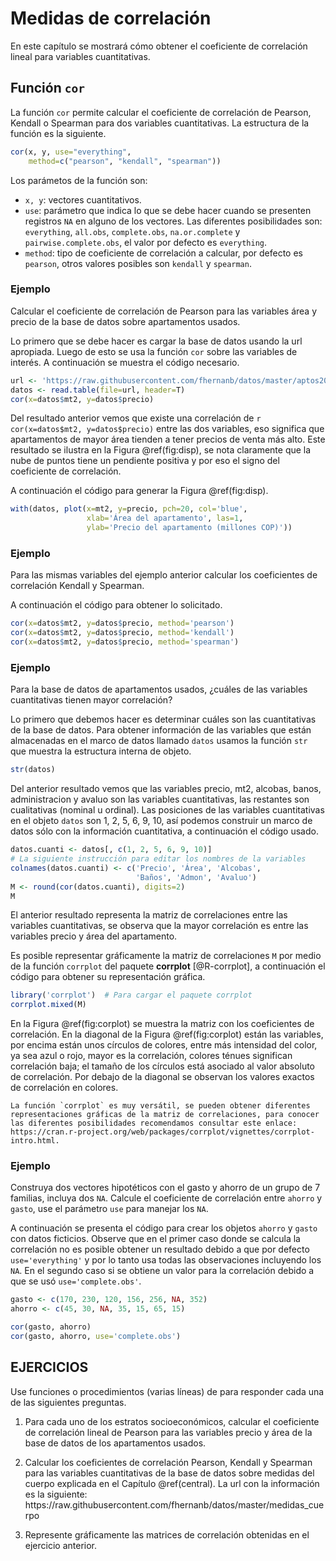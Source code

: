 # Medidas de correlación \label{correl}

En este capítulo se mostrará cómo obtener el coeficiente de correlación lineal para variables cuantitativas.

## Función `cor` \index{cor} \index{correlación}
La función `cor` permite calcular el coeficiente de correlación de Pearson, Kendall o Spearman para dos variables cuantitativas. La estructura de la función es la siguiente.

```r
cor(x, y, use="everything",
    method=c("pearson", "kendall", "spearman"))
```

Los parámetos de la función son:

- `x, y`: vectores cuantitativos.
- `use`: parámetro que indica lo que se debe hacer cuando se presenten registros `NA` en alguno de los vectores. Las diferentes posibilidades son: `everything`, `all.obs`, `complete.obs`, `na.or.complete` y `pairwise.complete.obs`, el valor por defecto es `everything`.
- `method`: tipo de coeficiente de correlación a calcular, por defecto es `pearson`, otros valores posibles son `kendall` y `spearman`.

### Ejemplo {-}
Calcular el coeficiente de correlación de Pearson para las variables área y precio de la base de datos sobre apartamentos usados.

Lo primero que se debe hacer es cargar la base de datos usando la url apropiada. Luego de esto se usa la función `cor` sobre las variables de interés. A continuación se muestra el código necesario.

```r
url <- 'https://raw.githubusercontent.com/fhernanb/datos/master/aptos2015'
datos <- read.table(file=url, header=T)
cor(x=datos$mt2, y=datos$precio)
```

Del resultado anterior vemos que existe una correlación de `r cor(x=datos$mt2, y=datos$precio)` entre las dos variables, eso significa que apartamentos de mayor área tienden a tener precios de venta más alto. Este resultado se ilustra en la Figura \@ref(fig:disp), se nota claramente que la nube de puntos tiene un pendiente positiva y por eso el signo del coeficiente de correlación.

A continuación el código para generar la Figura \@ref(fig:disp).

```r
with(datos, plot(x=mt2, y=precio, pch=20, col='blue',
                 xlab='Área del apartamento', las=1,
                 ylab='Precio del apartamento (millones COP)'))
```

### Ejemplo {-}
Para las mismas variables del ejemplo anterior calcular los coeficientes de correlación Kendall y Spearman.

A continuación el código para obtener lo solicitado.

```r
cor(x=datos$mt2, y=datos$precio, method='pearson')
cor(x=datos$mt2, y=datos$precio, method='kendall')
cor(x=datos$mt2, y=datos$precio, method='spearman')
```

### Ejemplo {-}
Para la base de datos de apartamentos usados, ¿cuáles de las variables cuantitativas tienen mayor correlación?

Lo primero que debemos hacer es determinar cuáles son las cuantitativas de la base de datos. Para obtener información de las variables que están almacenadas en el marco de datos llamado `datos` usamos la función `str` que muestra la estructura interna de objeto.

```r
str(datos)
```

Del anterior resultado vemos que las variables precio, mt2, alcobas, banos, administracion y avaluo son las variables cuantitativas, las restantes son cualitativas (nominal u ordinal). Las posiciones de las variables cuantitativas en el objeto `datos` son 1, 2, 5, 6, 9, 10, así podemos construir un marco de datos sólo con la información cuantitativa, a continuación el código usado.

```r
datos.cuanti <- datos[, c(1, 2, 5, 6, 9, 10)]
# La siguiente instrucción para editar los nombres de la variables
colnames(datos.cuanti) <- c('Precio', 'Área', 'Alcobas',
                            'Baños', 'Admon', 'Avaluo')
M <- round(cor(datos.cuanti), digits=2)
M
```

El anterior resultado representa la matriz de correlaciones entre las variables cuantitativas, se observa que la mayor correlación es entre las variables precio y área del apartamento.

Es posible representar gráficamente la matriz de correlaciones `M` por medio de la función `corrplot` del paquete **corrplot**\index{corrplot} [@R-corrplot], a continuación el código para obtener su representación gráfica.

```r
library('corrplot')  # Para cargar el paquete corrplot
corrplot.mixed(M)
```

En la Figura \@ref(fig:corplot) se muestra la matriz con los coeficientes de correlación. En la diagonal de la Figura \@ref(fig:corplot) están las variables, por encima están unos círculos de colores, entre más intensidad del color, ya sea azul o rojo, mayor es la correlación, colores ténues significan correlación baja; el tamaño de los círculos está asociado al valor absoluto de correlación. Por debajo de la diagonal se observan los valores exactos de correlación en colores.

```block2
La función `corrplot` es muy versátil, se pueden obtener diferentes representaciones gráficas de la matriz de correlaciones, para conocer las diferentes posibilidades recomendamos consultar este enlace: https://cran.r-project.org/web/packages/corrplot/vignettes/corrplot-intro.html.
```

### Ejemplo {-}
Construya dos vectores hipotéticos con el gasto y ahorro de un grupo de 7 familias, incluya dos `NA`. Calcule el coeficiente de correlación entre `ahorro` y `gasto`, use el parámetro `use` para manejar los `NA`.

A continuación se presenta el código para crear los objetos `ahorro` y `gasto` con datos ficticios. Observe que en el primer caso donde se calcula la correlación no es posible obtener un resultado debido a que por defecto `use='everything'` y por lo tanto usa todas las observaciones incluyendo los `NA`. En el segundo caso si se obtiene un valor para la correlación debido a que se usó `use='complete.obs'`.

```r
gasto <- c(170, 230, 120, 156, 256, NA, 352)
ahorro <- c(45, 30, NA, 35, 15, 65, 15)

cor(gasto, ahorro)
cor(gasto, ahorro, use='complete.obs')
```


## EJERCICIOS {-}
Use funciones o procedimientos (varias líneas) de \proglang{R} para responder cada una de las siguientes preguntas.

1. Para cada uno de los estratos socioeconómicos, calcular el coeficiente de correlación lineal de Pearson para las variables precio y área de la base de datos de los apartamentos usados.

2. Calcular los coeficientes de correlación Pearson, Kendall y Spearman para las variables cuantitativas de la base de datos sobre medidas del cuerpo explicada en el Capítulo \@ref(central). La url con la información es la siguiente: https://raw.githubusercontent.com/fhernanb/datos/master/medidas_cuerpo

3. Represente gráficamente las matrices de correlación obtenidas en el ejercicio anterior.
